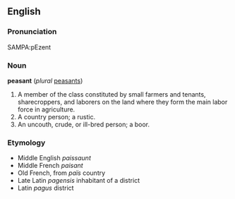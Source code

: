 ==English==
===Pronunciation===

SAMPA:pEzent

===Noun===
'''peasant''' (''plural'' [[peasants]])

#A member of the class constituted by small farmers and tenants, sharecroppers, and laborers on the land where they form the main labor force in agriculture.
#A country person; a rustic.
#An uncouth, crude, or ill-bred person; a boor.

===Etymology===

*Middle English ''paissaunt''
*Middle French ''paisant''
*Old French, from ''païs'' country
*Late Latin ''pagensis'' inhabitant of a district
*Latin ''pagus'' district